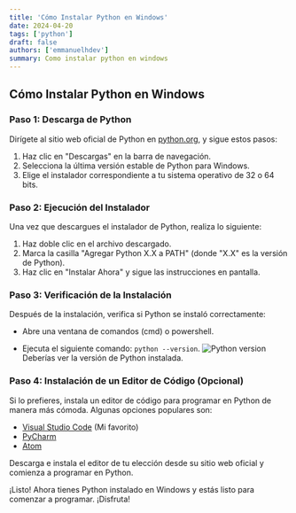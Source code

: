 ```yaml
---
title: 'Cómo Instalar Python en Windows'
date: 2024-04-20
tags: ['python']
draft: false
authors: ['emmanuelhdev']
summary: Como instalar python en windows
---
```

## Cómo Instalar Python en Windows

### Paso 1: Descarga de Python

Dirígete al sitio web oficial de Python en [python.org](https://www.python.org/downloads/), y sigue estos pasos:

1. Haz clic en "Descargas" en la barra de navegación.
2. Selecciona la última versión estable de Python para Windows.
3. Elige el instalador correspondiente a tu sistema operativo de 32 o 64 bits.

### Paso 2: Ejecución del Instalador

Una vez que descargues el instalador de Python, realiza lo siguiente:

1. Haz doble clic en el archivo descargado.
2. Marca la casilla "Agregar Python X.X a PATH" (donde "X.X" es la versión de Python).
3. Haz clic en "Instalar Ahora" y sigue las instrucciones en pantalla.

### Paso 3: Verificación de la Instalación

Después de la instalación, verifica si Python se instaló correctamente:

- Abre una ventana de comandos (cmd) o powershell.

- Ejecuta el siguiente comando: `python --version`.
![Python version](/static/images/pythonversion.png)
Deberías ver la versión de Python instalada.

### Paso 4: Instalación de un Editor de Código (Opcional)

Si lo prefieres, instala un editor de código para programar en Python de manera más cómoda. Algunas opciones populares son:

- [Visual Studio Code](https://code.visualstudio.com/) (Mi favorito)
- [PyCharm](https://www.jetbrains.com/pycharm/)
- [Atom](https://atom.io/)

Descarga e instala el editor de tu elección desde su sitio web oficial y comienza a programar en Python.

¡Listo! Ahora tienes Python instalado en Windows y estás listo para comenzar a programar. ¡Disfruta!
